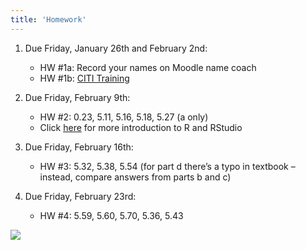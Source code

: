 ```yaml
---
title: 'Homework'
---
```


1.  Due Friday, January 26th and February 2nd:

    -   HW #1a: Record your names on Moodle name coach
    -   HW #1b: [CITI Training](pdfs/HW%201b_CITI%20Training.pdf)

2.  Due Friday, February 9th:

    -   HW #2: 0.23, 5.11, 5.16, 5.18, 5.27 (a only)
    -   Click [here](pdfs/intro_to_r.html) for more introduction to R and RStudio

3.  Due Friday, February 16th:

    -   HW #3: 5.32, 5.38, 5.54 (for part d there's a typo in textbook -- instead, compare answers from parts b and c)

4.  Due Friday, February 23rd:

    -   HW #4: 5.59, 5.60, 5.70, 5.36, 5.43 

    <!-- 5.  Due Friday, October 15th: -->

    <!--     -   HW #5: 5.46, 5.61, 6.12, 6.13, 6.15, 6.16, 6.31 (a-b only) -->

    <!-- 6.  Due Friday, November 5th: -->

    <!--     -   HW #6: 6.1, 6.5, 6.26, 6.36, 6.37 -->

    <!-- 7.  Due Friday, November 12th: -->

    <!--     -   HW #7: 7.5, 7.7, 7.8, 7.11, 7.12, find a peer-reviewed journal article that uses ANOVA and upload with your HW. -->

    <!-- 8.  Due Friday, November 19th: -->

    <!--     -   HW #8: 7.20, 7.21, 7.22, 7.34, 7.38 -->

    <!-- 9.  Due Friday, December 3rd: -->

    <!--     -   HW #9: 8.1, 8.3, 8.6, 8.12, 8.14 -->

![](https://c.tenor.com/xATuBt2dRhwAAAAM/kitten-cat.gif)
